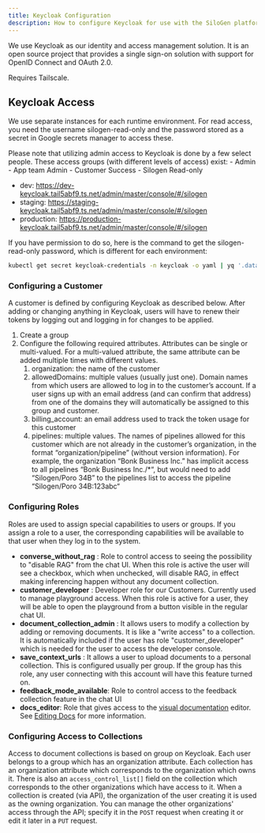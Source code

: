 ```yaml
---
title: Keycloak Configuration
description: How to configure Keycloak for use with the SiloGen platform.
---
```


We use Keycloak as our identity and access management solution. It is an open source project that provides a single sign-on solution with support for OpenID Connect and OAuth 2.0.

<Admonition type="info" title="Tailscale">
  Requires Tailscale.
</Admonition>

## Keycloak Access

We use separate instances for each runtime environment. For read access, you need the username silogen-read-only and the password stored as a secret in Google secrets manager to access these.

<Admonition type="warning" title="Restricted access">
  Please note that utilizing admin access to Keycloak is done by a few select
  people. These access groups (with different levels of access) exist: - Admin -
  App team Admin - Customer Success - Silogen Read-only
</Admonition>

- dev: https://dev-keycloak.tail5abf9.ts.net/admin/master/console/#/silogen
- staging: https://staging-keycloak.tail5abf9.ts.net/admin/master/console/#/silogen
- production: https://production-keycloak.tail5abf9.ts.net/admin/master/console/#/silogen

If you have permission to do so, here is the command to get the silogen-read-only password, which is different for each environment:

```bash
kubectl get secret keycloak-credentials -n keycloak -o yaml | yq '.data.KEYCLOAK_ADMIN_PASSWORD' | base64 -d
```

### Configuring a Customer

A customer is defined by configuring Keycloak as described below. After adding or changing anything in Keycloak, users will have to renew their tokens by logging out and logging in for changes to be applied.

1. Create a group
2. Configure the following required attributes. Attributes can be single or multi-valued. For a multi-valued attribute, the same attribute can be added multiple times with different values.
   1. organization: the name of the customer
   2. allowedDomains: multiple values (usually just one). Domain names from which users are allowed to log in to the customer’s account. If a user signs up with an email address (and can confirm that address) from one of the domains they will automatically be assigned to this group and customer.
   3. billing_account: an email address used to track the token usage for this customer
   4. pipelines: multiple values. The names of pipelines allowed for this customer which are not already in the customer’s organization, in the format “organization/pipeline” (without version information). For example, the organization “Bonk Business Inc.” has implicit access to all pipelines “Bonk Business Inc./\*“, but would need to add “Silogen/Poro 34B” to the pipelines list to access the pipeline “Silogen/Poro 34B:123abc“

### Configuring Roles

Roles are used to assign special capabilities to users or groups. If you assign a role to a user, the corresponding capabilities will be available to that user when they log in to the system.

- **converse_without_rag** : Role to control access to seeing the possibility to "disable RAG" from the chat UI. When this role is active the user will see a checkbox, which when unchecked, will disable RAG, in effect making inferencing happen without any document collection.
- **customer_developer** : Developer role for our Customers. Currently used to manage playground access. When this role is active for a user, they will be able to open the playground from a button visible in the regular chat UI.
- **document_collection_admin** : It allows users to modify a collection by adding or removing documents. It is like a "write access" to a collection. It is automatically included if the user has role "customer_developer" which is needed for the user to access the developer console.
- **save_context_urls** : It allows a user to upload documents to a personal collection. This is configured usually per group. If the group has this role, any user connecting with this account will have this feature turned on.
- **feedback_mode_available**: Role to control access to the feedback collection feature in the chat UI
- **docs_editor**: Role that gives access to the [visual documentation](https://internal-docs.services.silogen.ai/admin) editor. See [Editing Docs](basics/editing-docs.mdx) for more information.

### Configuring Access to Collections

Access to document collections is based on group on Keycloak. Each user belongs to a group which has an organization attribute. Each collection has an organization attribute which corresponds to the organization which owns it. There is also an `access_control_list[]` field on the collection which corresponds to the other organizations which have access to it. When a collection is created (via API), the organization of the user creating it is used as the owning organization. You can manage the other organizations' access through the API; specify it in the `POST` request when creating it or edit it later in a `PUT` request.
